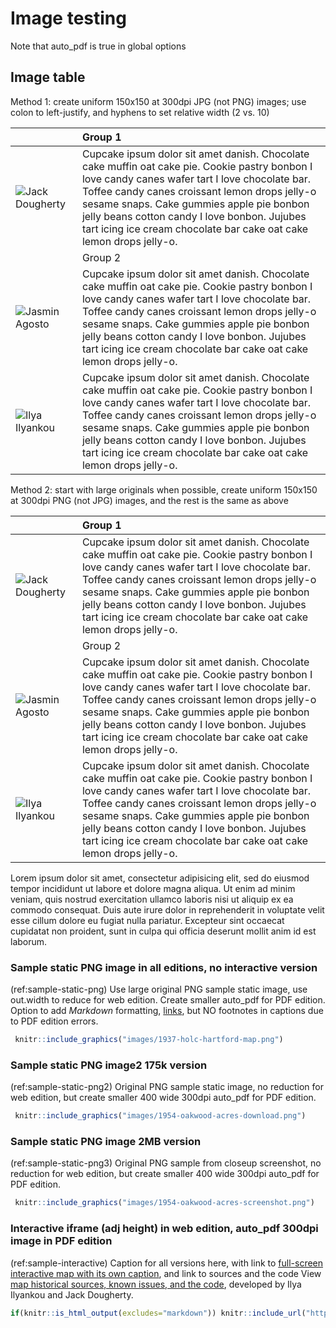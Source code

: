 # Image testing {#Image}

Note that auto_pdf is true in global options

## Image table {- #image-table}

Method 1: create uniform 150x150 at 300dpi JPG (not PNG) images; use colon to left-justify, and hyphens to set relative width (2 vs. 10)

|  | Group 1 |
| :-- | :---------- |
| ![Jack Dougherty](images/preface/dougherty-jack-150.jpg) | Cupcake ipsum dolor sit amet danish. Chocolate cake muffin oat cake pie. Cookie pastry bonbon I love candy canes wafer tart I love chocolate bar. Toffee candy canes croissant lemon drops jelly-o sesame snaps. Cake gummies apple pie bonbon jelly beans cotton candy I love bonbon. Jujubes tart icing ice cream chocolate bar cake oat cake lemon drops jelly-o.|
|  | Group 2 |
| ![Jasmin Agosto](images/preface/agosto-jasmin-150.jpg) | Cupcake ipsum dolor sit amet danish. Chocolate cake muffin oat cake pie. Cookie pastry bonbon I love candy canes wafer tart I love chocolate bar. Toffee candy canes croissant lemon drops jelly-o sesame snaps. Cake gummies apple pie bonbon jelly beans cotton candy I love bonbon. Jujubes tart icing ice cream chocolate bar cake oat cake lemon drops jelly-o. |
| ![Ilya Ilyankou](images/preface/ilyankou-ilya-150.jpg) | Cupcake ipsum dolor sit amet danish. Chocolate cake muffin oat cake pie. Cookie pastry bonbon I love candy canes wafer tart I love chocolate bar. Toffee candy canes croissant lemon drops jelly-o sesame snaps. Cake gummies apple pie bonbon jelly beans cotton candy I love bonbon. Jujubes tart icing ice cream chocolate bar cake oat cake lemon drops jelly-o. |

Method 2: start with large originals when possible, create uniform 150x150 at 300dpi PNG (not JPG) images, and the rest is the same as above

|  | Group 1 |
| :-- | :---------- |
| ![Jack Dougherty](images/preface/dougherty-jack-150.png) | Cupcake ipsum dolor sit amet danish. Chocolate cake muffin oat cake pie. Cookie pastry bonbon I love candy canes wafer tart I love chocolate bar. Toffee candy canes croissant lemon drops jelly-o sesame snaps. Cake gummies apple pie bonbon jelly beans cotton candy I love bonbon. Jujubes tart icing ice cream chocolate bar cake oat cake lemon drops jelly-o.|
|  | Group 2 |
| ![Jasmin Agosto](images/preface/agosto-jasmin-150.png) | Cupcake ipsum dolor sit amet danish. Chocolate cake muffin oat cake pie. Cookie pastry bonbon I love candy canes wafer tart I love chocolate bar. Toffee candy canes croissant lemon drops jelly-o sesame snaps. Cake gummies apple pie bonbon jelly beans cotton candy I love bonbon. Jujubes tart icing ice cream chocolate bar cake oat cake lemon drops jelly-o. |
| ![Ilya Ilyankou](images/preface/ilyankou-ilya-150.png) | Cupcake ipsum dolor sit amet danish. Chocolate cake muffin oat cake pie. Cookie pastry bonbon I love candy canes wafer tart I love chocolate bar. Toffee candy canes croissant lemon drops jelly-o sesame snaps. Cake gummies apple pie bonbon jelly beans cotton candy I love bonbon. Jujubes tart icing ice cream chocolate bar cake oat cake lemon drops jelly-o. |

Lorem ipsum dolor sit amet, consectetur adipisicing elit, sed do eiusmod tempor incididunt ut labore et dolore magna aliqua. Ut enim ad minim veniam, quis nostrud exercitation ullamco laboris nisi ut aliquip ex ea commodo consequat. Duis aute irure dolor in reprehenderit in voluptate velit esse cillum dolore eu fugiat nulla pariatur. Excepteur sint occaecat cupidatat non proident, sunt in culpa qui officia deserunt mollit anim id est laborum.


### Sample static PNG image in all editions, no interactive version {-}
(ref:sample-static-png) Use large original PNG sample static image, use out.width to reduce for web edition. Create smaller auto_pdf for PDF edition. Option to add *Markdown* formatting, [links](http://google.com), but NO footnotes in captions due to PDF edition errors.

```r
 knitr::include_graphics("images/1937-holc-hartford-map.png")
```

### Sample static PNG image2 175k version {-}
(ref:sample-static-png2) Original PNG sample static image, no reduction for web edition, but create smaller 400 wide 300dpi auto_pdf for PDF edition.

```r
 knitr::include_graphics("images/1954-oakwood-acres-download.png")
```

### Sample static PNG image 2MB version {-}
(ref:sample-static-png3) Original PNG sample from closeup screenshot, no reduction for web edition, but create smaller 400 wide 300dpi auto_pdf for PDF edition.

```r
 knitr::include_graphics("images/1954-oakwood-acres-screenshot.png")
```


### Interactive iframe (adj height) in web edition, auto_pdf 300dpi image in PDF edition  {-}
(ref:sample-interactive) Caption for all versions here, with link to [full-screen interactive map with its own caption](https://ontheline.github.io/otl-redlining/index-caption.html), and link to sources and the code  View [map historical sources, known issues, and the code](https://github.com/ontheline/otl-redlining/), developed by Ilya Ilyankou and Jack Dougherty.

```r
if(knitr::is_html_output(excludes="markdown")) knitr::include_url("https://ontheline.github.io/otl-redlining/") else knitr::include_graphics("images/1937-otl-redlining.png")
```
